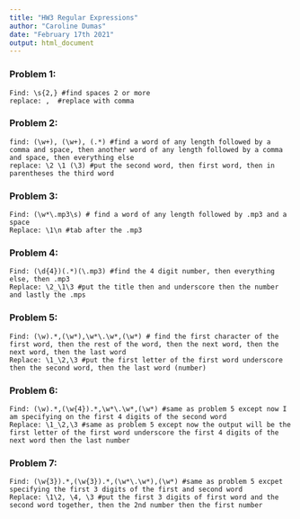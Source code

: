 ```yaml
---
title: "HW3 Regular Expressions"
author: "Caroline Dumas"
date: "February 17th 2021"
output: html_document
---
```

### Problem 1: 
```
Find: \s{2,} #find spaces 2 or more  
replace: ,  #replace with comma 
```

### Problem 2:
```
find: (\w+), (\w+), (.*) #find a word of any length followed by a comma and space, then another word of any length followed by a comma and space, then everything else
replace: \2 \1 (\3) #put the second word, then first word, then in parentheses the third word
```

### Problem 3:
```
Find: (\w*\.mp3\s) # find a word of any length followed by .mp3 and a space
Replace: \1\n #tab after the .mp3
```

### Problem 4: 
```
Find: (\d{4})(.*)(\.mp3) #find the 4 digit number, then everything else, then .mp3
Replace: \2_\1\3 #put the title then and underscore then the number and lastly the .mps
```

### Problem 5: 
```
Find: (\w).*,(\w*),\w*\.\w*,(\w*) # find the first character of the first word, then the rest of the word, then the next word, then the next word, then the last word
Replace: \1_\2,\3 #put the first letter of the first word underscore then the second word, then the last word (number)
```

### Problem 6: 
```
Find: (\w).*,(\w{4}).*,\w*\.\w*,(\w*) #same as problem 5 except now I am specifying on the first 4 digits of the second word
Replace: \1_\2,\3 #same as problem 5 except now the output will be the first letter of the first word underscore the first 4 digits of the next word then the last number
```

### Problem 7: 
```
Find: (\w{3}).*,(\w{3}).*,(\w*\.\w*),(\w*) #same as problem 5 excpet specifying the first 3 digits of the first and second word
Replace: \1\2, \4, \3 #put the first 3 digits of first word and the second word together, then the 2nd number then the first number
```


